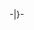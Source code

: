 -{{{{c|zh;zh-hans;zh-hant;zh-cn;zh-tw;zh-hk;zh-mo;zh-sg;zh-my;}}}|{{{1}}}<nowiki />}-<noinclude>{{Documentation}}</noinclude>